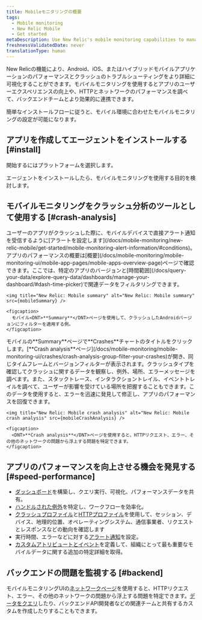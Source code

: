 ```yaml
---
title: Mobileモニタリングの概要
tags:
  - Mobile monitoring
  - New Relic Mobile
  - Get started
metaDescription: Use New Relic's mobile monitoring capabilities to manage the performance of your iOS and Android apps and your customers' overall digital experience.
freshnessValidatedDate: never
translationType: human
---
```






New Relicの<InlinePopover type="mobile" />機能により、Android、iOS、またはハイブリッドモバイルアプリケーションのパフォーマンスとクラッシュのトラブルシューティングをより詳細に可視化することができます。モバイルモニタリングを使用するとアプリのユーザーエクスペリエンスの向上や、HTTPとネットワークのパフォーマンスを調べて、バックエンドチームとより効果的に連携できます。

簡単なインストールフローに従うと、モバイル環境に合わせたモバイルモニタリングの設定が可能になります。

## アプリを作成してエージェントをインストールする [#install]

開始するにはプラットフォームを選択します。

<TechTileGrid>
  <TechTile name="Android" icon="logo-android" to="/docs/mobile-monitoring/new-relic-mobile-android/get-started/introduction-new-relic-mobile-android" />

  <TechTile name="Capacitor" icon="logo-capacitor" to="/docs/mobile-monitoring/new-relic-mobile-ionic-capacitor/get-started/introduction-new-relic-ionic-capacitor" />

  <TechTile name="Cordova" icon="logo-cordova" to="/docs/mobile-monitoring/new-relic-mobile-cordova-phonegap/get-started-with-cordova-monitoring" />

  <TechTile name="Flutter" icon="logo-flutter" to="/docs/mobile-monitoring/new-relic-mobile-flutter/monitor-your-flutter-application" />

  <TechTile name="iOS" icon="logo-apple" to="/docs/mobile-monitoring/new-relic-mobile-ios/get-started/introduction-new-relic-mobile-ios" />

  <TechTile name=".NET MAUI" icon="logo-dotnet-maui" to="/docs/mobile-monitoring/new-relic-mobile-maui-dotnet/monitor-your-net-maui-application" />

  <TechTile name="React Native" icon="logo-react" to="/docs/mobile-monitoring/new-relic-monitoring-react-native/monitor-your-react-native-application" />

  <TechTile name="Unity" icon="logo-unity" to="/docs/mobile-monitoring/new-relic-mobile-unity/monitor-your-unity-application/" />

  <TechTile name="Unreal Engine" icon="logo-unreal-engine" to="/docs/mobile-monitoring/new-relic-mobile-unreal-engine/monitor-your-unreal-engine-application/" />

  <TechTile name="Xamarin" icon="logo-xamarin" to="/docs/mobile-monitoring/new-relic-mobile-xamarin/monitor-your-xamarin-application" />
</TechTileGrid>

エージェントをインストールしたら、モバイルモニタリングを使用する目的を検討します。

## モバイルモニタリングをクラッシュ分析のツールとして使用する [#crash-analysis]

<CollapserGroup>
  <Collapser id="alert" title="1. クラッシュに関するアラート通知を受信する">
    ユーザーのアプリがクラッシュした際に、モバイルデバイスで直接アラート通知を受信するように[アラートを設定します](/docs/mobile-monitoring/new-relic-mobile/get-started/mobile-monitoring-alert-information/#conditions)。アプリのパフォーマンスの概要は[概要](/docs/mobile-monitoring/mobile-monitoring-ui/mobile-app-pages/mobile-apps-overview-page)ページで確認できます。ここでは、特定のアプリのバージョンと[時間範囲](/docs/query-your-data/explore-query-data/dashboards/manage-your-dashboard/#dash-time-picker)で関連データをフィルタリングできます。

    <img title="New Relic: Mobile summary" alt="New Relic: Mobile summary" src={mobileSummary} />

    <figcaption>
      モバイル<DNT>**Summary**</DNT>ページを使用して、クラッシュしたAndroidバージョンにフィルターを適用する例。
    </figcaption>
  </Collapser>

  <Collapser id="crash-analysis" title="2. クラッシュ分析を使用してエラーを特定する">
    モバイルの<DNT>**Summary**</DNT>ページで<DNT>**Crashes**</DNT>チャートのタイトルをクリックします。[<DNT>**Crash analysis**</DNT>ページ](/docs/mobile-monitoring/mobile-monitoring-ui/crashes/crash-analysis-group-filter-your-crashes)が開き、同じタイムフレームとバージョンフィルターが表示されます。クラッシュタイプを確認してクラッシュに関するデータを観察し、例外、場所、エラーメッセージを調べます。また、スタックトレース、インタラクショントレイル、イベントトレイルを調べて、ユーザーが影響を受けている場所を把握することもできます。このデータを使用すると、エラーを迅速に発見して修正し、アプリのパフォーマンスを回復できます。

    <img title="New Relic: Mobile crash analysis" alt="New Relic: Mobile crash analysis" src={mobileCrashAnalysis} />

    <figcaption>
      <DNT>**Crash analysis**</DNT>ページを使用すると、HTTPリクエスト、エラー、その他のネットワークの問題から浮上する問題を特定できます。
    </figcaption>
  </Collapser>
</CollapserGroup>

## アプリのパフォーマンスを向上させる機会を発見する [#speed-performance]

* [ダッシュボード](/docs/dashboards/new-relic-one-dashboards/get-started/introduction-new-relic-one-dashboards)を構築し、クエリ実行、可視化、パフォーマンスデータを共有。
* [ハンドルされた例外](/docs/mobile-monitoring/mobile-monitoring-ui/crashes/introduction-mobile-handled-exceptions)を特定し、ワークフローを効率化。
* [クラッシュプロファイル](/docs/mobile-monitoring/mobile-monitoring-ui/crashes/crash-analysis-group-filter-your-crashes/#profiles)と[HTTPプロファイル](/docs/mobile-monitoring/mobile-monitoring-ui/network-pages/http-errors-page/#error-profiles)を使用して、セッション、デバイス、地理的位置、オペレーティングシステム、通信事業者、リクエストとレスポンスなどの動向を確認します
* 実行時間、エラーなどに対する[アラート通知](/docs/mobile-monitoring/new-relic-mobile/getting-started/alert-information-new-relic-mobile)を設定。
* [カスタムアトリビュートとイベント](/docs/insights/insights-data-sources/custom-events/insert-custom-events-attributes-mobile-data)を定義して、組織にとって最も重要なモバイルデータに関する追加の特定詳細を取得。

## バックエンドの問題を監視する [#backend]

モバイルモニタリングUIの[ネットワークページ](/docs/mobile-monitoring/mobile-monitoring-ui/network-pages/analyze-network-requests-using-mobilerequest-event-data/)を使用すると、HTTPリクエスト、エラー、その他のネットワークの問題から浮上する問題を特定できます。[データをクエリ](/docs/nrql/nrql-examples/nrql-query-examples-mobile-monitoring/)したり、バックエンドAPI開発者などの関連チームと共有するカスタム<InlinePopover type="dashboards" />を作成したりすることもできます。